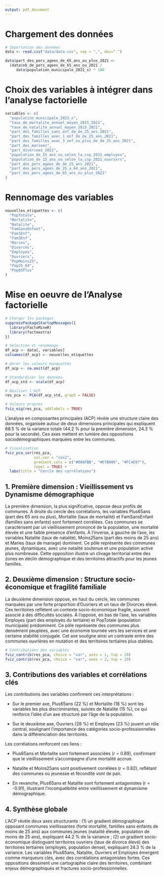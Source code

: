 ```yaml
---
output: pdf_document
---
```


# Chargement des données

```r
# Importation des données
data <- read.csv("data/data.csv", sep = ",", dec=".")

data$part_des_pers_agees_de_65_ans_ou_plus_2021 <-
  (data$nb_de_pers_agees_de_65_ans_ou_2021 /
     data$population_municipale_2021_x) * 100
```

# Choix des variables à intégrer dans l'analyse factorielle

```r
variables <- c(
  "population_municipale_2021_x",
  "taux_de_mortalite_annuel_moyen_2015_2021",
  "taux_de_natalite_annuel_moyen_2015_2021",
  "part_des_familles_sans_enf_de_de_25_ans_2021",
  "part_des_familles_avec_1_enf_de_de_25_ans_2021",
  "part_des_familles_avec_3_enf_ou_plus_de_de_25_ans_2021",
  "part_des_mariees",
  "part_divorcees_2021",
  "population_de_15_ans_ou_selon_la_csp_2021_employes",
  "population_de_15_ans_ou_selon_la_csp_2021_ouvriers",
  "part_des_pers_agees_de_de_25_ans_2021",
  "part_des_pers_agees_de_25_a_64_ans_2021",
  "part_des_pers_agees_de_65_ans_ou_plus_2021"
)
```


# Rennomage des variables

```r
nouvelles_etiquettes <- c(
  "PopTotale",
  "Mortalite",
  "Natalite",
  "FamSansEnfant",
  "Fam1Enf",
  "Fam3Enf",
  "Maries",
  "Divorces",
  "Employes",
  "Ouvriers",
  "PopMoins25",
  "Pop25_64",
  "Pop65Plus"
)
```


# Mise en oeuvre de l'Analyse factorielle

```r
# Charger les packages
suppressPackageStartupMessages({
  library(FactoMineR)
  library(factoextra)
})
```

```r
# Sélection et renommage
df_acp <- data[, variables]
colnames(df_acp) <- nouvelles_etiquettes

# Gérer les valeurs manquantes
df_acp <- na.omit(df_acp)
```


```r
# Standardiser les données
df_acp_std <- scale(df_acp)

# Réaliser l'ACP
res_pca <- PCA(df_acp_std, graph = FALSE)
```

```r
# Valeurs propres
fviz_eig(res_pca, addlabels = TRUE)
```

L’analyse en composantes principales (ACP) révèle une structure claire des données, organisée autour de deux dimensions principales qui expliquent 68.5 % de la variance totale (44.2 % pour la première dimension, 24.3 % pour la seconde). Ces axes mettent en lumière des oppositions sociodémographiques marquées entre les communes.

```r
# Visualisation
fviz_pca_var(res_pca, 
             col.var = "cos2",
             gradient.cols = c("#00AFBB", "#E7B800", "#FC4E07"),
             repel = TRUE) +
  labs(title = "Cercle des corrélations")
```

## 1. Première dimension : Vieillissement vs Dynamisme démographique

La première dimension, la plus significative, oppose deux profils de communes. À droite du cercle des corrélations, les variables Plus65ans (part des 65 ans ou plus), Mortalite (taux de mortalité) et FamSansEnfant (familles sans enfants) sont fortement corrélées. Ces communes se caractérisent par un vieillissement prononcé de la population, une mortalité élevée et une faible présence d’enfants. À l’inverse, à gauche de l’axe, les variables Natalite (taux de natalité), Moins25ans (part des moins de 25 ans) et Maries (taux de mariage) dominent. Ce pôle représente des communes jeunes, dynamiques, avec une natalité soutenue et une population active plus nombreuse. Cette opposition illustre un clivage territorial entre des zones en déclin démographique et des territoires attractifs pour les jeunes familles.

## 2. Deuxième dimension : Structure socio-économique et fragilité familiale

La deuxième dimension oppose, en haut du cercle, les communes marquées par une forte proportion d’Ouvriers et un taux de Divorces élevé. Ces territoires reflètent un contexte socio-économique fragile, souvent associé à des difficultés sociales. À l’opposé, en bas de l’axe, les variables Employes (part des employés du tertiaire) et PopTotale (population municipale) prédominent. Ce pôle représente des communes plus densément peuplées, avec une économie tournée vers les services et une certaine stabilité conjugale. Cet axe souligne ainsi un contraste entre des communes ouvrières en mutation et des territoires tertiaires plus stables.

```r
# Contributions des variables
fviz_contrib(res_pca, choice = "var", axes = 1, top = 10)
fviz_contrib(res_pca, choice = "var", axes = 2, top = 10)
```

## 3. Contributions des variables et corrélations clés

Les contributions des variables confirment ces interprétations :

- Sur le premier axe, Plus65ans (22 %) et Mortalite (18 %) sont les variables les plus discriminantes, suivies de Natalite (15 %), ce qui renforce l’idée d’un axe structuré par l’âge de la population.

- Sur le deuxième axe, Ouvriers (28 %) et Employes (23 %) jouent un rôle central, soulignant l’importance des catégories socio-professionnelles dans la différenciation des territoires.

Les corrélations renforcent ces liens :

- Plus65ans et Mortalite sont fortement associées (r = 0.89), confirmant que le vieillissement s’accompagne d’une mortalité accrue.

- Natalite et Moins25ans sont positivement corrélées (r = 0.82), reflétant des communes où jeunesse et fécondité vont de pair.

- En revanche, Plus65ans et Natalite sont fortement antagonistes (r = -0.91), illustrant l’incompatibilité entre vieillissement et dynamisme démographique.

## 4. Synthèse globale

L’ACP révèle deux axes structurants : (1) un gradient démographique opposant communes vieillissantes (forte mortalité, familles sans enfants de moins de 25 ans) aux communes jeunes (natalité élevée, population de moins de 25 ans), expliquant 44.2 % de la variance ; (2) un gradient socio-économique distinguant territoires ouvriers (taux de divorce élevé) des territoires tertiaires (employés, population dense), expliquant 24.3 % de la variance. Les variables Plus65ans, Natalite, Ouvriers et Employes émergent comme marqueurs clés, avec des corrélations antagonistes fortes. Ces oppositions dessinent une cartographie claire des territoires, combinant enjeux démographiques et fractures socio-professionnelles.